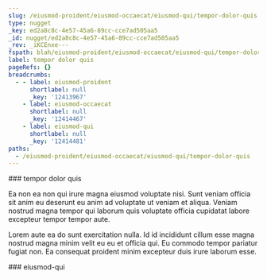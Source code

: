 ```yaml
---
slug: /eiusmod-proident/eiusmod-occaecat/eiusmod-qui/tempor-dolor-quis
type: nugget
_key: ed2a8c8c-4e57-45a6-89cc-cce7ad505aa5
_id: nugget/ed2a8c8c-4e57-45a6-89cc-cce7ad505aa5
_rev: _iKCEnxe---
fspath: blah/eiusmod-proident/eiusmod-occaecat/eiusmod-qui/tempor-dolor-quis.md
label: tempor dolor quis
pageRefs: {}
breadcrumbs:
  - - label: eiusmod-proident
      shortlabel: null
      _key: '12413967'
    - label: eiusmod-occaecat
      shortlabel: null
      _key: '12414467'
    - label: eiusmod-qui
      shortlabel: null
      _key: '12414481'
paths:
  - /eiusmod-proident/eiusmod-occaecat/eiusmod-qui/tempor-dolor-quis
---
```


<NuggetArea>
<Nugget slug="/eiusmod-proident/eiusmod-occaecat/eiusmod-qui/tempor-dolor-quis" type="nugget" _key="ed2a8c8c-4e57-45a6-89cc-cce7ad505aa5" _id="nugget/ed2a8c8c-4e57-45a6-89cc-cce7ad505aa5" _rev="_iKCEnxe---" fspath="blah/eiusmod-proident/eiusmod-occaecat/eiusmod-qui/tempor-dolor-quis.md" label="tempor dolor quis" paths="/eiusmod-proident/eiusmod-occaecat/eiusmod-qui/tempor-dolor-quis">
<NuggetBody>
### tempor dolor quis

Ea non ea non qui irure magna eiusmod voluptate nisi. Sunt veniam officia sit anim eu deserunt eu anim ad voluptate ut veniam et aliqua. Veniam nostrud magna tempor qui laborum quis voluptate officia cupidatat labore excepteur tempor tempor aute.

Lorem aute ea do sunt exercitation nulla. Id id incididunt cillum esse magna nostrud magna minim velit eu eu et officia qui. Eu commodo tempor pariatur fugiat non. Ea consequat proident minim excepteur duis irure laborum esse.

</NuggetBody>
<Breadcrumbs>
<Crumbs>
<Crumb _key="12413967" label="eiusmod-proident" /><Crumb _key="12414467" label="eiusmod-occaecat" /><Crumb _key="12414481" label="eiusmod-qui" />
</Crumbs>
</Breadcrumbs>
</Nugget>

<NuggetsInbound>
</NuggetsInbound>
<NuggetsOutbound>
</NuggetsOutbound>
</NuggetArea>
<PassagesInbound>
<Passage direction="inbound" type="passage" _key="12414481" _id="passage/12414481" _rev="_iKCEnxa--_" label="eiusmod-qui" passage="eiusmod-qui" fspath="blah/eiusmod-proident/eiusmod-occaecat/eiusmod-qui" paths="/eiusmod-proident/eiusmod-occaecat/eiusmod-qui" slug="/eiusmod-proident/eiusmod-occaecat/eiusmod-qui">
<NuggetBody>
### eiusmod-qui

</NuggetBody>
<Breadcrumbs>
<Crumbs>
<Crumb _key="12413967" label="eiusmod-proident" /><Crumb _key="12414467" label="eiusmod-occaecat" />
</Crumbs>
</Breadcrumbs>
</Passage>

</PassagesInbound>
<PassagesOutbound>
</PassagesOutbound>